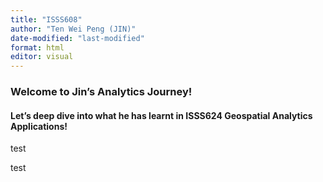 ```yaml
---
title: "ISSS608"
author: "Ten Wei Peng (JIN)"
date-modified: "last-modified"
format: html
editor: visual
---
```


::: introduction
### Welcome to **Jin**'s Analytics Journey!

#### Let's deep dive into what he has learnt in ISSS624 Geospatial Analytics Applications!

test

test
:::
